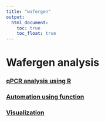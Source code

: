 ```yaml
---
title: "wafergen"
output: 
  html_document:
    toc: true
    toc_float: true
---
```



# Wafergen analysis

### [**qPCR analysis using R**](http://germslab.org/wafergen/wafergenR.html)
### [**Automation using function**](http://germslab.org/wafergen/automation_using_function.html)
### [**Visualization**](http://germslab.org/wafergen/visualization.html)
